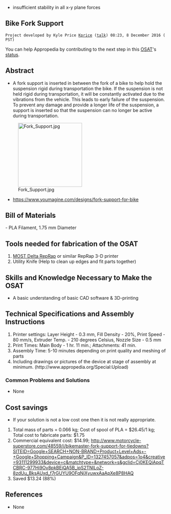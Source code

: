 {{777}}
{{notready}}
* insufficient stability in all x-y plane forces

==Bike Fork Support ==
 Project developed by Kyle Price [[User:Kprice|Kprice]] ([[User talk:Kprice|talk]]) 08:23, 8 December 2016 (PST)
{{Statusboxtop}}
{{status-design}}
{{status-prototype}}
You can help Appropedia by contributing to the next step in this [[OSAT]]'s [[:Category:Status|status]].
{{boxbottom}}

==Abstract==
*A fork support is inserted in between the fork of a bike to help hold the suspension rigid during transportation the bike. If the suspension is not held rigid during transportation, it will be constantly activated due to the vibrations from the vehicle. This leads to early failure of the suspension. To prevent any damage and provide a longer life of the suspension, a support is inserted so that the suspension can no longer be active during transportation. 
[[Image:Fork_Support.jpg|200px|right]]
*https://www.youmagine.com/designs/fork-support-for-bike

== Bill of Materials==
- PLA Filament, 1.75 mm Diameter

== Tools needed for fabrication of the OSAT==
# [[Athena Build Overview| MOST Delta RepRap]] or similar RepRap 3-D printer
# Utility Knife (Help to clean up edges and fit parts together)

== Skills and Knowledge Necessary to Make the OSAT ==
* A basic understanding of basic CAD software & 3D-printing

== Technical Specifications and Assembly Instructions==
# Printer settings: Layer Height - 0.3 mm, Fill Density - 20%, Print Speed - 80 mm/s, Extruder Temp. - 210 degrees Celsius, Nozzle Size - 0.5 mm
# Print Times: Main Body - 1 hr. 11 min.; Attachments: 41 min.
# Assembly Time: 5-10 minutes depending on print quality and meshing of parts
# Including drawings or pictures of the device at stage of assembly at minimum. (http://www.appropedia.org/Special:Upload)

=== Common Problems and Solutions===
* None

== Cost savings==
* If your solution is not a low cost one then it is not really appropriate.
# Total mass of parts = 0.066 kg; Cost of spool of PLA = $26.45/1 kg; Total cost to fabricate parts: $1.75
# Commercial equivalent cost: $14.99; http://www.motorcycle-superstore.com/48559/i/bikemaster-fork-support-for-tiedowns?SITEID=Google+SEARCH+NON-BRAND+Product+Level+Ads+-+Google+Shopping+Campaign&P_ID=1327457057&adpos=1o4&creative=93111299933&device=c&matchtype=&network=s&gclid=Cj0KEQiApqTCBRC-977Hi9Ov8pkBEiQA5B_ipS2TNlLoZ-8zdUu_BksAUxd_f7rGUYU9OFqNjXyuwxAaApXe8P8HAQ
# Saved $13.24 (88%)

==References==

*None